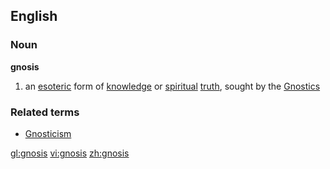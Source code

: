 ==English==
===Noun===
{{wikipedia}}
'''gnosis'''
# an [[esoteric]] form of [[knowledge]] or [[spiritual]] [[truth]], sought by the [[Gnostic]]s
===Related terms===
*[[Gnosticism]]

[[gl:gnosis]]
[[vi:gnosis]]
[[zh:gnosis]]
